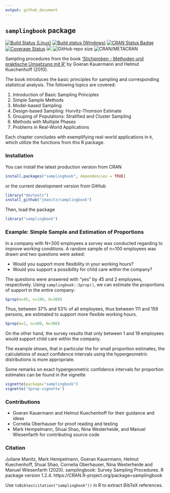 ```yaml
---
output: github_document
---
```


## `samplingbook` package

[![Build Status (Linux)](https://travis-ci.org/jmanitz/samplingbook.svg?branch=master)](https://travis-ci.org/jmanitz/samplingbook)
[![Build status (Windows)](https://ci.appveyor.com/api/projects/status/github/jmanitz/samplingbook?branch=master&svg=true)](https://ci.appveyor.com/project/jmanitz/samplingbook/branch/master)
[![CRAN Status Badge](http://www.r-pkg.org/badges/version/samplingbook)](https://CRAN.R-project.org/package=samplingbook)
[![Coverage Status](https://coveralls.io/repos/github/jmanitz/samplingbook/badge.svg?branch=master)](https://coveralls.io/github/jmanitz/samplingbook?branch=master)
[![](http://cranlogs.r-pkg.org/badges/samplingbook)](https://CRAN.R-project.org/package=samplingbook)
![GitHub repo size](https://img.shields.io/github/repo-size/jmanitz/samplingbook)
![CRAN/METACRAN](https://img.shields.io/cran/l/samplingbook)

Sampling procedures from the book ['Stichproben - Methoden und praktische Umsetzung mit R'](https://www.springer.com/de/book/9783642123177) by Goeran Kauermann and Helmut Kuechenhoff (2010).

The book introduces the basic principles for sampling and corresponding statistical analysis. The following topics are covered: 

1. Introduction of Basic Sampling Principles 
2. Simple Sample Methods
3. Model-based Sampling
4. Design-based Sampling: Horvitz-Thomson Estimate
5. Grouping of Populations: Stratified and Cluster Sampling
6. Methods with Multiple Phases 
7. Problems in Real-World Applications

Each chapter concludes with exemplifying real-world applications in `R`, which utilize the functions from this R package.

### Installation

You can install the latest production version from CRAN

```r
install.packages("samplingbook", dependencies = TRUE)
```

or the current development version from GitHub

```r
library("devtools")
install_github("jmanitz/samplingbook")
```

Then, load the package

```r
library("samplingbook")
```

### Example: Simple Sample and Estimation of Proportions

In a company with N=300 employees a survey was conducted regarding to improve working conditions. A random sample of n=100 employees was drawn and two questions were asked: 

- Would you support more flexibility in your working hours? 
- Would you support a possibility for child care within the company? 

The questions were answered with "yes" by 45 and 2 employees, respectively. Using `samplingbook::Sprop()`, we can estimate the proportions of support in the entire company:
``` r
Sprop(m=45, n=100, N=300)
```

Thus, between 37% and 53% of all employees, thus between 111 and 159 persons, are estimated to support more flexible working hours.

``` r
Sprop(m=2, n=100, N=300)
```

On the other hand, the survey results that only between 1 and 19 employees would support child care within the company. 

The example shows, that in particular the for small proportion estimates, the calculations of exact confidence intervals using the hypergeometric distributions is more appropriate. 

Some remarks on exact hypergeometric confidence intervals for proportion estimates can be found in the vignette 

``` r
vignette(package="samplingbook")
vignette('Sprop-vignette')
```

### Contributions

* Goeran Kauermann and Helmut Kuechenhoff for their guidance and ideas 
* Cornelia Oberhauser for proof reading and testing
* Mark Hempelmann, Shuai Shao, Nina Westerheide, and Manuel Wiesenfarth for contributing source code

### Citation

Juliane Manitz, Mark Hempelmann, Goeran Kauermann, Helmut Kuechenhoff, Shuai Shao, Cornelia Oberhauser, Nina Westerheide and Manuel Wiesenfarth (2020). samplingbook: Survey Sampling Procedures. R package version 1.2.4. https://CRAN.R-project.org/package=samplingbook
  
Use `toBibtex(citation("samplingbook"))` in R to extract BibTeX references.

